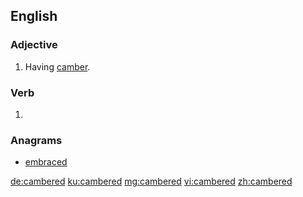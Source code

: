 ==English==

===Adjective===
{{en-adj}}

# Having [[camber]].

===Verb===
{{head|en|verb form}}

# {{en-past of|camber}}

===Anagrams===
* [[embraced#English|embraced]]

[[de:cambered]]
[[ku:cambered]]
[[mg:cambered]]
[[vi:cambered]]
[[zh:cambered]]